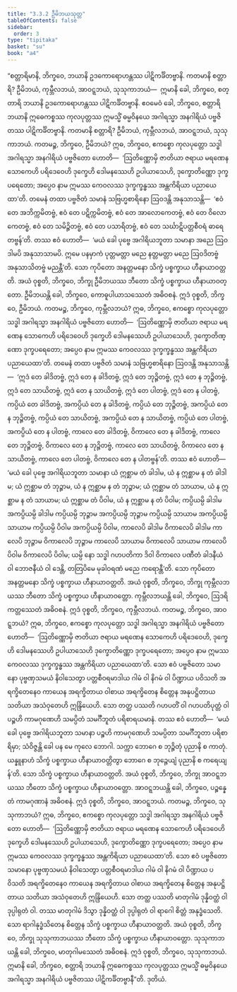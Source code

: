 ```yaml
---
title: "3.3.2 ဦမိဘယသုတ္တ"
tableOfContents: false
sidebar:
  order: 3
type: "tipitaka"
basket: "su"
book: "a4"
---
```



<DynamicBreadcrumb />

<Division number="122" book="a4">

<Paragraph number="790" book="a4">
“စတ္တာရိမာနိ, ဘိက္ခဝေ, ဘယာနိ ဥဒကောရောဟန္တဿ ပါဋိကင်္ခိတဗ္ဗာနိ. ကတမာနိ စတ္တာရိ? ဦမိဘယံ, ကုမ္ဘီလဘယံ, အာဝဋ္ဋဘယံ, သုသုကာဘယံ—  ဣမာနိ ခေါ, ဘိက္ခဝေ, စတ္တာရိ ဘယာနိ ဥဒကောရောဟန္တဿ ပါဋိကင်္ခိတဗ္ဗာနိ. ဧဝမေဝံ ခေါ, ဘိက္ခဝေ, စတ္တာရိ ဘယာနိ ဣဓေကစ္စဿ ကုလပုတ္တဿ ဣမသ္မိံ ဓမ္မဝိနယေ အဂါရသ္မာ အနဂါရိယံ ပဗ္ဗဇိတဿ ပါဋိကင်္ခိတဗ္ဗာနိ. ကတမာနိ စတ္တာရိ? ဦမိဘယံ, ကုမ္ဘီလဘယံ, အာဝဋ္ဋဘယံ, သုသုကာဘယံ.
</Paragraph>

<Paragraph number="791" book="a4">
ကတမဉ္စ, ဘိက္ခဝေ, ဦမိဘယံ? ဣဓ, ဘိက္ခဝေ, ဧကစ္စော ကုလပုတ္တော သဒ္ဓါ အဂါရသ္မာ အနဂါရိယံ ပဗ္ဗဇိတော ဟောတိ—  ‘ဩတိဏ္ဏောမှိ ဇာတိယာ ဇရာယ မရဏေန သောကေဟိ ပရိဒေဝေဟိ ဒုက္ခေဟိ ဒေါမနဿေဟိ ဥပါယာသေဟိ, ဒုက္ခောတိဏ္ဏော ဒုက္ခပရေတော; အပ္ပေဝ နာမ ဣမဿ ကေဝလဿ ဒုက္ခက္ခန္ဓဿ အန္တကိရိယာ ပညာယေထာ’တိ. တမေနံ တထာ ပဗ္ဗဇိတံ သမာနံ သဗြဟ္မစာရိနော ဩဝဒန္တိ အနုသာသန္တိ—  ‘ဧဝံ တေ အဘိက္ကမိတဗ္ဗံ, ဧဝံ တေ ပဋိက္ကမိတဗ္ဗံ, ဧဝံ တေ အာလောကေတဗ္ဗံ, ဧဝံ တေ ဝိလောကေတဗ္ဗံ, ဧဝံ တေ သမိဉ္ဇိတဗ္ဗံ, ဧဝံ တေ ပသာရိတဗ္ဗံ, ဧဝံ တေ သင်္ဃာဋိပတ္တစီဝရံ ဓာရေတဗ္ဗန်’တိ. တဿ ဧဝံ ဟောတိ—  ‘မယံ ခေါ ပုဗ္ဗေ အဂါရိယဘူတာ သမာနာ အညေ ဩဝဒါမပိ အနုသာသာမပိ. ဣမေ ပနမှာကံ ပုတ္တမတ္တာ မညေ နတ္တမတ္တာ မညေ ဩဝဒိတဗ္ဗံ အနုသာသိတဗ္ဗံ မညန္တီ’တိ. သော ကုပိတော အနတ္တမနော သိက္ခံ ပစ္စက္ခာယ ဟီနာယာဝတ္တတိ. အယံ ဝုစ္စတိ, ဘိက္ခဝေ, ဘိက္ခု ဦမိဘယဿ ဘီတော သိက္ခံ ပစ္စက္ခာယ ဟီနာယာဝတ္တော. ဦမိဘယန္တိ ခေါ, ဘိက္ခဝေ, ကောဓူပါယာသဿေတံ အဓိဝစနံ. ဣဒံ ဝုစ္စတိ, ဘိက္ခဝေ, ဦမိဘယံ.
</Paragraph>

<Paragraph number="792" book="a4">
ကတမဉ္စ, ဘိက္ခဝေ, ကုမ္ဘီလဘယံ? ဣဓ, ဘိက္ခဝေ, ဧကစ္စော ကုလပုတ္တော သဒ္ဓါ အဂါရသ္မာ အနဂါရိယံ ပဗ္ဗဇိတော ဟောတိ—  ‘ဩတိဏ္ဏောမှိ ဇာတိယာ ဇရာယ မရဏေန သောကေဟိ ပရိဒေဝေဟိ ဒုက္ခေဟိ ဒေါမနဿေဟိ ဥပါယာသေဟိ, ဒုက္ခောတိဏ္ဏော ဒုက္ခပရေတော; အပ္ပေဝ နာမ ဣမဿ ကေဝလဿ ဒုက္ခက္ခန္ဓဿ အန္တကိရိယာ ပညာယေထာ’တိ. တမေနံ တထာ ပဗ္ဗဇိတံ သမာနံ သဗြဟ္မစာရိနော ဩဝဒန္တိ အနုသာသန္တိ—  ‘ဣဒံ တေ ခါဒိတဗ္ဗံ, ဣဒံ တေ န ခါဒိတဗ္ဗံ, ဣဒံ တေ ဘုဉ္ဇိတဗ္ဗံ, ဣဒံ တေ န ဘုဉ္ဇိတဗ္ဗံ, ဣဒံ တေ သာယိတဗ္ဗံ, ဣဒံ တေ န သာယိတဗ္ဗံ, ဣဒံ တေ ပါတဗ္ဗံ, ဣဒံ တေ န ပါတဗ္ဗံ, ကပ္ပိယံ တေ ခါဒိတဗ္ဗံ, အကပ္ပိယံ တေ န ခါဒိတဗ္ဗံ, ကပ္ပိယံ တေ ဘုဉ္ဇိတဗ္ဗံ, အကပ္ပိယံ တေ န ဘုဉ္ဇိတဗ္ဗံ, ကပ္ပိယံ တေ သာယိတဗ္ဗံ, အကပ္ပိယံ တေ န သာယိတဗ္ဗံ, ကပ္ပိယံ တေ ပါတဗ္ဗံ, အကပ္ပိယံ တေ န ပါတဗ္ဗံ, ကာလေ တေ ခါဒိတဗ္ဗံ, ဝိကာလေ တေ န ခါဒိတဗ္ဗံ, ကာလေ တေ ဘုဉ္ဇိတဗ္ဗံ, ဝိကာလေ တေ န ဘုဉ္ဇိတဗ္ဗံ, ကာလေ တေ သာယိတဗ္ဗံ, ဝိကာလေ တေ န သာယိတဗ္ဗံ, ကာလေ တေ ပါတဗ္ဗံ, ဝိကာလေ တေ န ပါတဗ္ဗန်’တိ. တဿ ဧဝံ ဟောတိ—  ‘မယံ ခေါ ပုဗ္ဗေ အဂါရိယဘူတာ သမာနာ ယံ ဣစ္ဆာမ တံ ခါဒါမ, ယံ န ဣစ္ဆာမ န တံ ခါဒါမ; ယံ ဣစ္ဆာမ တံ ဘုဉ္ဇာမ, ယံ န ဣစ္ဆာမ န တံ ဘုဉ္ဇာမ; ယံ ဣစ္ဆာမ တံ သာယာမ, ယံ န ဣစ္ဆာမ န တံ သာယာမ; ယံ ဣစ္ဆာမ တံ ပိဝါမ, ယံ န ဣစ္ဆာမ န တံ ပိဝါမ; ကပ္ပိယမ္ပိ ခါဒါမ အကပ္ပိယမ္ပိ ခါဒါမ ကပ္ပိယမ္ပိ ဘုဉ္ဇာမ အကပ္ပိယမ္ပိ ဘုဉ္ဇာမ ကပ္ပိယမ္ပိ သာယာမ အကပ္ပိယမ္ပိ သာယာမ ကပ္ပိယမ္ပိ ပိဝါမ အကပ္ပိယမ္ပိ ပိဝါမ, ကာလေပိ ခါဒါမ ဝိကာလေပိ ခါဒါမ ကာလေပိ ဘုဉ္ဇာမ ဝိကာလေပိ ဘုဉ္ဇာမ ကာလေပိ သာယာမ ဝိကာလေပိ သာယာမ ကာလေပိ ပိဝါမ ဝိကာလေပိ ပိဝါမ; ယမ္ပိ နော သဒ္ဓါ ဂဟပတိကာ ဒိဝါ ဝိကာလေ ပဏီတံ ခါဒနီယံ ဝါ ဘောဇနီယံ ဝါ ဒေန္တိ, တတြပိမေ မုခါဝရဏံ မညေ ကရောန္တီ’တိ. သော ကုပိတော အနတ္တမနော သိက္ခံ ပစ္စက္ခာယ ဟီနာယာဝတ္တတိ. အယံ ဝုစ္စတိ, ဘိက္ခဝေ, ဘိက္ခု ကုမ္ဘီလဘယဿ ဘီတော သိက္ခံ ပစ္စက္ခာယ ဟီနာယာဝတ္တော. ကုမ္ဘီလဘယန္တိ ခေါ, ဘိက္ခဝေ, ဩဒရိကတ္တဿေတံ အဓိဝစနံ. ဣဒံ ဝုစ္စတိ, ဘိက္ခဝေ, ကုမ္ဘီလဘယံ.
</Paragraph>

<Paragraph number="793" book="a4">
ကတမဉ္စ, ဘိက္ခဝေ, အာဝဋ္ဋဘယံ? ဣဓ, ဘိက္ခဝေ, ဧကစ္စော ကုလပုတ္တော သဒ္ဓါ အဂါရသ္မာ အနဂါရိယံ ပဗ္ဗဇိတော ဟောတိ—  ‘ဩတိဏ္ဏောမှိ ဇာတိယာ ဇရာယ မရဏေန သောကေဟိ ပရိဒေဝေဟိ, ဒုက္ခေဟိ ဒေါမနဿေဟိ ဥပါယာသေဟိ ဒုက္ခောတိဏ္ဏော ဒုက္ခပရေတော; အပ္ပေဝ နာမ ဣမဿ ကေဝလဿ ဒုက္ခက္ခန္ဓဿ အန္တကိရိယာ ပညာယေထာ’တိ. သော ဧဝံ ပဗ္ဗဇိတော သမာနော ပုဗ္ဗဏှသမယံ နိဝါသေတွာ ပတ္တစီဝရမာဒါယ ဂါမံ ဝါ နိဂမံ ဝါ ပိဏ္ဍာယ ပဝိသတိ အရက္ခိတေနေဝ ကာယေန အရက္ခိတာယ ဝါစာယ အရက္ခိတေန စိတ္တေန အနုပဋ္ဌိတာယ သတိယာ အသံဝုတေဟိ ဣန္ဒြိယေဟိ. သော တတ္ထ ပဿတိ ဂဟပတိံ ဝါ ဂဟပတိပုတ္တံ ဝါ ပဉ္စဟိ ကာမဂုဏေဟိ သမပ္ပိတံ သမင်္ဂီဘူတံ ပရိစာရယမာနံ. တဿ ဧဝံ ဟောတိ—  ‘မယံ ခေါ ပုဗ္ဗေ အဂါရိယဘူတာ သမာနာ ပဉ္စဟိ ကာမဂုဏေဟိ သမပ္ပိတာ သမင်္ဂီဘူတာ ပရိစာရိမှာ; သံဝိဇ္ဇန္တိ ခေါ ပန မေ ကုလေ ဘောဂါ. သက္ကာ ဘောဂေ စ ဘုဉ္ဇိတုံ ပုညာနိ စ ကာတုံ. ယန္နူနာဟံ သိက္ခံ ပစ္စက္ခာယ ဟီနာယာဝတ္တိတွာ ဘောဂေ စ ဘုဉ္ဇေယျံ ပုညာနိ စ ကရေယျန်’တိ. သော သိက္ခံ ပစ္စက္ခာယ ဟီနာယာဝတ္တတိ. အယံ ဝုစ္စတိ, ဘိက္ခဝေ, ဘိက္ခု အာဝဋ္ဋဘယဿ ဘီတော သိက္ခံ ပစ္စက္ခာယ ဟီနာယာဝတ္တော. အာဝဋ္ဋဘယန္တိ ခေါ, ဘိက္ခဝေ, ပဉ္စန္နေတံ ကာမဂုဏာနံ အဓိဝစနံ. ဣဒံ ဝုစ္စတိ, ဘိက္ခဝေ, အာဝဋ္ဋဘယံ.
</Paragraph>

<Paragraph number="794" book="a4">
ကတမဉ္စ, ဘိက္ခဝေ, သုသုကာဘယံ? ဣဓ, ဘိက္ခဝေ, ဧကစ္စော ကုလပုတ္တော သဒ္ဓါ အဂါရသ္မာ အနဂါရိယံ ပဗ္ဗဇိတော ဟောတိ—  ‘ဩတိဏ္ဏောမှိ ဇာတိယာ ဇရာယ မရဏေန သောကေဟိ ပရိဒေဝေဟိ ဒုက္ခေဟိ ဒေါမနဿေဟိ ဥပါယာသေဟိ, ဒုက္ခောတိဏ္ဏော ဒုက္ခပရေတော; အပ္ပေဝ နာမ ဣမဿ ကေဝလဿ ဒုက္ခက္ခန္ဓဿ အန္တကိရိယာ ပညာယေထာ’တိ. သော ဧဝံ ပဗ္ဗဇိတော သမာနော ပုဗ္ဗဏှသမယံ နိဝါသေတွာ ပတ္တစီဝရမာဒါယ ဂါမံ ဝါ နိဂမံ ဝါ ပိဏ္ဍာယ ပဝိသတိ အရက္ခိတေနေဝ ကာယေန အရက္ခိတာယ ဝါစာယ အရက္ခိတေန စိတ္တေန အနုပဋ္ဌိတာယ သတိယာ အသံဝုတေဟိ ဣန္ဒြိယေဟိ. သော တတ္ထ ပဿတိ မာတုဂါမံ ဒုန္နိဝတ္ထံ ဝါ ဒုပ္ပါရုတံ ဝါ. တဿ မာတုဂါမံ ဒိသွာ ဒုန္နိဝတ္ထံ ဝါ ဒုပ္ပါရုတံ ဝါ ရာဂေါ စိတ္တံ အနုဒ္ဓံသေတိ. သော ရာဂါနုဒ္ဓံသိတေန စိတ္တေန သိက္ခံ ပစ္စက္ခာယ ဟီနာယာဝတ္တတိ. အယံ ဝုစ္စတိ, ဘိက္ခဝေ, ဘိက္ခု သုသုကာဘယဿ ဘီတော သိက္ခံ ပစ္စက္ခာယ ဟီနာယာဝတ္တော. သုသုကာဘယန္တိ ခေါ, ဘိက္ခဝေ, မာတုဂါမဿေတံ အဓိဝစနံ. ဣဒံ ဝုစ္စတိ, ဘိက္ခဝေ, သုသုကာဘယံ. ဣမာနိ ခေါ, ဘိက္ခဝေ, စတ္တာရိ ဘယာနိ ဣဓေကစ္စဿ ကုလပုတ္တဿ ဣမသ္မိံ ဓမ္မဝိနယေ အဂါရသ္မာ အနဂါရိယံ ပဗ္ဗဇိတဿ ပါဋိကင်္ခိတဗ္ဗာနီ”တိ.

</Paragraph>
</Division>

<Paragraph number="795" type="center" book="a4">
ဒုတိယံ.
</Paragraph>